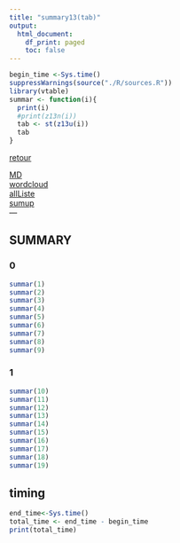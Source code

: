 ```yaml
---
title: "summary13(tab)"
output:
  html_document:
    df_print: paged
    toc: false
---
```


```r
begin_time <-Sys.time()
suppressWarnings(source("./R/sources.R"))
library(vtable)
summar <- function(i){
  print(i)
  #print(z13n(i))
  tab <- st(z13u(i))
  tab
}
```


[retour](./../index.html)  

<!-- -->
[MD](./allListe.Rmd)  
[wordcloud](./wordcloud.html)  
[allListe](./allListe.html)  
[sumup](./sumup.html)  
---

## SUMMARY

### 0
```r
summar(1)
summar(2)
summar(3)
summar(4)
summar(5)
summar(6)
summar(7)
summar(8)
summar(9)
```

### 1
```r
summar(10)
summar(11)
summar(12)
summar(13)
summar(14)
summar(15)
summar(16)
summar(17)
summar(18)
summar(19)
```


## timing 
```r
end_time<-Sys.time()
total_time <- end_time - begin_time
print(total_time)
```
